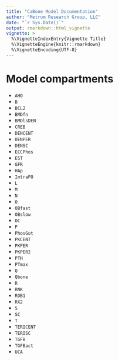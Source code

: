```yaml
---
title: "CaBone Model Documentation"
author: "Metrum Research Group, LLC"
date: "`r Sys.Date()`"
output: rmarkdown::html_vignette
vignette: >
  %\VignetteIndexEntry{Vignette Title}
  %\VignetteEngine{knitr::rmarkdown}
  %\VignetteEncoding{UTF-8}
---
```



# Model compartments

- `AHO`
- `B`
- `BCL2`
- `BMDfn`
- `BMDlsDEN`
- `CREB`
- `DENCENT`
- `DENPER`
- `DENSC`
- `ECCPhos`
- `EST`
- `GFR`
- `HAp`
- `IntraPO`
- `L`
- `M`
- `N`
- `O`
- `OBfast`
- `OBslow`
- `OC`
- `P`
- `PhosGut`
- `PKCENT`
- `PKPER`
- `PKPER2`
- `PTH`
- `PTmax`
- `Q`
- `Qbone`
- `R`
- `RNK`
- `ROB1`
- `RX2`
- `S`
- `SC`
- `T`
- `TERICENT`
- `TERISC`
- `TGFB`
- `TGFBact`
- `UCA`






